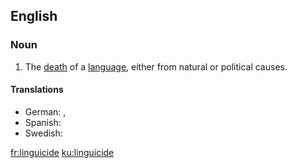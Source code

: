 ==English==
===Noun===
{{wikipedia}}
{{en-noun|-}}

# The [[death]] of a [[language]], either from natural or political causes.

====Translations====
{{trans-top|the death of a language}}
* German: {{t+|de|Linguizid|m}}, {{t-|de|Sprachmord|m}}
* Spanish: {{t-|es|lingüicidio|m}}
* Swedish: {{t-|sv|språkdöd|c}}
{{trans-mid}}
{{trans-bottom}}

[[fr:linguicide]]
[[ku:linguicide]]